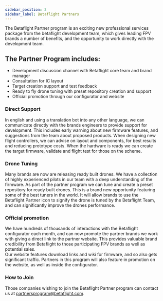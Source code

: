 ```yaml
---
sidebar_position: 2
sidebar_label: Betaflight Partners
---
```



<p className="flex flex-col items-center">
  <ThemedImage
    alt="Betaflight Partner"
    className="no-effect md:w-1/4 mt-6 mb-2"
    sources={{
      light: useBaseUrl('/img/betaflight/sponsors/bf_partner_light.svg'),
      dark: useBaseUrl('/img/betaflight/sponsors/bf_partner_dark.svg'),
    }}
  />
</p>

The Betaflight Partner program is an exciting new professional services package from the betaflight development team, which
gives leading FPV brands a number of benefits, and the opportunity to work directly with the development team.

## The Partner Program includes:

- Development discussion channel with Betaflight core team and brand manager
- Consultation for IC layout
- Target creation support and test feedback
- Ready to fly drone tuning with preset repository creation and support
- Official promotion through our configurator and website

### Direct Support

In english and using a translation bot into any other language, we can communicate directly with the brands engineers to provide support for development.
This includes early warning about new firmware features, and suggestions from the team about proposed products.
When designing new flight controllers, we can advise on layout and components, for best results and reducing prototype costs.
When the hardware is ready we can create the target firmware, validate and flight test for those on the scheme.

### Drone Tuning

Many brands are now are releasing ready built drones. We have a collection of highly experienced pilots in our team with a deep understanding of the firmware.
As part of the partner program we can tune and create a preset repository for ready built drones. This is a brand new opportunity
featuring some of the best tuners in the world. It will allow brands to use the Betaflight Partner icon to signify the drone is
tuned by the Betaflight Team, and can significantly improve the drones performance.

### Official promotion

We have hundreds of thousands of interactions with the Betaflight configurator each month, and can now promote the partner brands
we work with giving a direct link to the partner website. This provides valuable brand credibility from Betaflight to those participating FPV brands
as well as potential sales.  
Our website features download links and wiki for firmware, and so also gets significant traffic. Partners in this program
will also feature in promotion on the website, as well as inside the configurator.

### How to Join

Those companies wishing to join the Betaflight Partner program can contact us at partnersprogram@betaflight.com.

<PartnerOverview />
